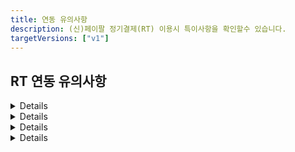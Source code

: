 ```yaml
---
title: 연동 유의사항
description: (신)페이팔 정기결제(RT) 이용시 특이사항을 확인할수 있습니다.
targetVersions: ["v1"]
---
```



## RT 연동 유의사항

<Details>
  <Details.Summary>빌링키 발급 수단 및 정보를 알 수 없음</Details.Summary>

  <Details.Content>
    페이팔을 통해 다양한 수단으로 빌링키 발급이 가능하지만, 페이팔이 승인 된 빌링키 발급 수단 및 정보를 알려주지 않습니다. 따라서 페이팔 빌링키 발급 건의 결제 수단(pay\_method)은 모두 paypal로 일괄 저장되며 [발급 된 빌링키 정보 조회](/api/rest-v1/billingkey?v=v1#get%20%2Fsubscribe%2Fcustomers%2F%7Bcustomer_uid%7D)시 카드 정보는 모두 null로 내려갑니다.

    ```http
    GET /subscribe/customers/{customer_uid}

    {
      // ...중략
      "pg_provider": "paypal_v2",
      "customer_uid": "{customer_uid}",
      "card_name": null,
      "card_code": null,
      "card_number": null,
      "card_type": null
    }
    ```
  </Details.Content>
</Details>

<Details>
  <Details.Summary>Magnes & Fraudnet 이상 거래 대응 필요</Details.Summary>

  <Details.Content>
    페이팔은 이상 거래를 줄이기 위해 Risk Data Acquisition 정책을 시행하고 있습니다.
    일반 결제나 빌링키 발급은 페이팔 버튼을 통해 진행되기 때문에
    페이팔이 이상 거래 판단을 위한 구매자 접속 정보를 얻을 수 있지만,
    브라우저에서 발급 된 빌링키로 재결제 (again API 호출) 할때는 고객사 브라우저에서 포트원 API를 통해
    페이팔 API가 호출되는 구조이기 때문에 이상 거래 판단을 위한 구매자 접속 정보를 얻을 수 없습니다.

    따라서 발급 된 빌링키로 재결제를 할때는 구매자의 브라우저/디바이스 접속 정보를
    페이팔에 전달할 수 있도록 **again API가 호출되는 고객사 클라이언트 페이지에
    반드시 페이팔 Fraudnet 스크립트/Magnes SDK를 아래와 같이 추가해야** 합니다.

    <mark style="color:red;">
      **페이팔 RT를 통한 again API 호출시에는 Magnes & Fraudnet 조치가 필수적으로 요구됩니다.**
    </mark>

    브라우저/앱에 페이팔 Fraudnet Script/Magnes SDK를 추가한 후 again API를 호출할때 진행되는 플로우는 아래와 같습니다.

    <Figure src="/gitbook-assets/ko/paypal-rt/manges-fraudnet-flow.png" />

    ### 브라우저

    ```html
    <!-- again API가 호출되는 고객사 클라이언트 -->
    <script
      type="application/json"
      fncls="fnparams-dede7cc5-15fd-4c75-a9f4-36c430ee3a99"
    >
      {
        "f": "RISK_SESSION_CORRELATION_ID",
        "s": "SOURCE_IDENTIFIER",
        "sandbox": true
      }
    </script>
    <script type="text/javascript" src="https://c.paypal.com/da/r/fb.js"></script>
    <noscript>
      <img
        src="https://c.paypal.com/v1/r/d/b/ns?f=RISK_SESSION_CORRELATION_ID&s=SOURCE_IDENTIFIER&js=0&r=1"
      />
    </noscript>
    ```

    |파라미터 |설명                                                                           |예시                                           |
    |---------|-------------------------------------------------------------------------------|-----------------------------------------------|
    |`fncls`  |`fnparams-dede7cc5-15fd-4c75-a9f4-36c430ee3a99`로 항상 고정                    |`fnparams-dede7cc5-15fd-4c75-a9f4-36c430ee3a99`|
    |`f`      |주문번호(`merchant_uid`) 전달                                                  |`mid_1683690731602`                            |
    |`s`      |string (`{페이팔 Account ID}_{페이지 유형}` 형식. 페이지 유형은 아래 목록 참고)|`7WBB3CKT63FRG_checkout-page`                  |
    |`sandbox`|페이팔 Account ID가 테스트 용인지 운영 용인지 여부                             |`true`                                         |

    **\[페이지 유형]**

    - `home-page`
    - `search-result-page`
    - `category-page`
    - `product-detail-page`
    - `cart-page`
    - `inline-cart-page`
    - `checkout-page`

    ### 앱

    #### 안드로이드

    [**Android Integration of Magnes**](http://developer.paypal.com/limited-release/magnes/integrate/android/) 가이드 문서에 따라
    아래와 같이 collectAndSubmit 메소드 호출을 통해 페이팔로 디바이스 정보를 보내야 합니다.
    이때 두번째 파라미터(paypalClientMetaDataId)로는 주문번호(merchant\_uid)를 전달해주시면 됩니다.

    ```java
    MagnesResult magnesResult = MagnesSDK.getInstance()
       .collectAndSubmit(Context context, String paypalClientMetaDataId,
         HashMap<String, String>
         additionalData)
    ```

    ### IOS Switft

    [**iOS Swift SDK Integration**](http://developer.paypal.com/limited-release/magnes/integrate/ios-swift/) 가이드 문서에 따라
    아래와 같이 collectAndSubmit 메소드 호출을 통해 페이팔로 디바이스 정보를 보내야 합니다.
    이때 첫번째 파라미터(withPayPalClientMetadataId)로는 주문번호(merchant\_uid)를 전달해주시면 됩니다.

    ```swift
    let magnesResult:MagnesResult =
    MagnesSDK.shared().collectAndSubmit(withPayPalClientMetadataId:
      "YOUR-PAYPAL-CLIENT-METADATA-ID", withAdditionalData: [String: String])
    ```

    ### IOS Objective-C

    [**iOS Objective-C SDK Integration of Magnes**](http://developer.paypal.com/limited-release/magnes/integrate/ios-objective-c/) 가이드 문서에 따라
    아래와 같이 collectAndSubmitWithPayPalClientMetadataId 메소드 호출을 통해 페이팔로 디바이스 정보를 보내야 합니다.
    이때 첫번째 파라미터(YOUR-PAYPAL-CLIENT-METADATA-ID)로는 주문번호(merchant\_uid)를 전달해주시면 됩니다.

    ```objective-c
    //PPRMOCMagnesSDK *magnesSDK = [PPRMOCMagnesSDK shared];
    PPRMOCMagnesSDKResult *magnesResult =
    [magnesSDK
    collectAndSubmitWithPayPalClientMetadataId:@"YOUR-PAYPAL-CLIENT-METADATA-ID"
    withAdditionalData:@{}];
    ```
  </Details.Content>
</Details>

<Details>
  <Details.Summary>파라미터 유의사항</Details.Summary>

  <Details.Content>
    ### `name`

    빌링키 발급 창 내 “판매자가 보낸 메모” 하단에 표기할 메시지를 name 파라미터로 전달할 수 있습니다.

    <Figure src="/gitbook-assets/ko/paypal-rt/paypal-rt-name.png" />

    ### `pg`

    필수 입력이며 페이팔의 경우 `paypal_v2` 또는 `paypal_v2.{페이팔 Account ID}`를 입력해야 합니다. <mark style="color:red;">**paypal로 입력시 빌링키 발급이 불가능**</mark>합니다.

    ### `pay_method`

    `paypal`만 입력 가능하며 다른 값을 입력하면 “페이팔에서 제공하지 않는 빌링키 발급 수단입니다.”라는 에러 메시지와 함께 빌링키 발급 창이 호출되지 않습니다.

    또한 pay\_method를 `paypal`로 입력 후 카드, 계좌 등 어떤 결제 수단으로 빌링키를 발급 받아도 빌링키 발급 수단은 무조건 `paypal`로 저장됩니다. 이는 페이팔이 실제 발급 된 빌링키 종류를 구분해 알려주지 않고 모두 `paypal`로 일괄 응답해주기 때문입니다.

    ### `bypass.paypal_v2.style`

    페이팔 RT 버튼을 커스터마이징 하기 위한 파라미터입니다. 자세한 내용은 [페이팔에서 제공하는 문서](http://developer.paypal.com/sdk/js/reference/#link-style)를 참고하세요.

    ### `bypass.paypal_v2.shipping_address`

    페이팔은 기본적으로 구매자가 페이팔에 가입할때 입력 한 배송 정보를 빌링키 발급 창에 자동으로 입력해줍니다. 만약 이 배송 정보를 override하고 싶다면 shipping\_address 파라미터에 override할 주소를 입력하고 shipping\_address.recipient\_name에 override할 수령인 이름을 입력하면 됩니다.

    배송 정보 중 <mark style="color:red;">**`line1`, `city` 그리고 `country_code`는 필수 입력**</mark>입니다. 전달하지
    않을 경우 에러가 리턴되며 빌링키 발급 창이 호출되지 않습니다.

    ```json
    {
      "bypass": {
        "paypal_v2": {
          // ...중략
          "shipping_address": {
            // 상품 수령 주소
            "recipient_name": "홍길동", // 수령인 이름
            "line1": "세종대로 110", // 도로명 주소
            "line2": "서울특별시청", // 아파트 동 호수
            "city": "중구", // 시(Los Angeles, New York)
            "state": "서울특별시", // 주(CA, NY)
            "postal_code": "04524", // 상품 수령지 우편번호
            "country_code": "KR" // [필수 입력] 상품 수령지 국가 코드
          }
        } // end-of paypal_v2
      } // end-of-bypass
    }
    ```

    <div class="items-center gap-2 md:flex">
      <Figure src="/gitbook-assets/ko/paypal-rt/paypal-rt-no-shipping-address.png" caption="shipping_address를 전달하지 않은 경우 가입시 설정된 기본 정보(수령인 이름: John Doe / 배송 주소: 1 Main St, San Jose, CA 95131, UnitedStates)로 설정됩니다." />

      <Figure src="/gitbook-assets/ko/paypal-rt/paypal-rt-shipping-address.png" caption="shipping_address에 수령인 이름과 배송 정보를 전달한 경우 수령인 이름과 배송 정보가 override 됩니다." />
    </div>
  </Details.Content>
</Details>

<Details>
  <Details.Summary>사용 불가능한 파라미터</Details.Summary>

  <Details.Content>
    ### `amount/tax_free`

    결제/면세 금액 파라미터는 결제 시에만 제공되기 때문에 빌링키 발급 시에는 무조건 0으로 저장됩니다.

    ### `country`

    빌링키 발급 국가를 의미하는 country 파라미터로 페이팔 sandbox 모드에서만 유의미하며 **운영 모드에서는 구매자가 접속한 환경에 따라 자동 적용되기 때문에 전달한 파라미터가 무시**됩니다.

    ### `currency`

    결제 통화를 의미하는 currency 파라미터로 빌링키 발급시에는 결제가 되지 않기 때문에 해당 파라미터는 무시됩니다.

    ### `buyer_addr`

    페이팔 빌링키 발급 창 내에는 상품 배송지(shipping address)가 표기되는데, 이 상품 배송지는 페이팔 회원가입시 기입한 정보가 자동으로 입력됩니다.

    단, 이때의 주소는 총 5개의 영역으로 나누어진 상세 주소로 기존에 포트원이 제공하던 buyer\_addr 파라미터로는 커버가 불가능하므로 페이팔 전용 파라미터(`bypass.paypal_v2.shipping_address`)를 사용하셔야 합니다. 자세한 내용은 하단의 예제 코드를 참고해주세요.

    ```json
    {
      "bypass": {
        "paypal_v2": {
          // ...중략
          "shipping_address": {
            // 상품 수령 주소
            "recipient_name": "홍길동", // 수령인 이름
            "line1": "세종대로 110", // 도로명 주소
            "line2": "서울특별시청", // 아파트 동 호수
            "city": "중구", // 시(Los Angeles, New York)
            "state": "서울특별시", // 주(CA, NY)
            "postal_code": "04524", // 상품 수령지 우편번호
            "country_code": "KR" // [필수 입력] 상품 수령지 국가 코드
          }
        } // end-of paypal_v2
      } // end-of-bypass
    }
    ```

    ### `popup`

    페이팔의 경우 빌링키 발급 창이 무조건 팝업으로 렌더링되기 때문에 해당 파라미터는 무시 됩니다.

    ### `m_redirect_url`

    페이팔의 경우 PC와 모바일 모두 팝업으로 빌링키 발급 창이 렌더링되기 때문에 빌링키 발급 프로세스 종료시 모두 콜백 함수가 호촐됩니다. 따라서 m\_redirect\_url 파라미터는 무시됩니다.

    ### `app_scheme`

    페이팔의 경우 외부 앱으로 이동하는 경우가 없기 때문에 해당 파라미터는 무시됩니다.

    ### `escrow`

    페이팔의 경우 에스크로 결제를 지원하지 않기 때문에 해당 파라미터는 무시됩니다.

    ### `language`

    빌링키 발급 창 언어 설정을 의미하는 language 파라미터는 구매자가 접속한 환경에 따라 자동 적용되기 때문에 전달한 파라미터가 무시됩니다.

    ### `bypass.isCulturalExpense`

    페이팔의 경우 문화비 결제가 불가능하기 때문에 해당 파라미터는 무시됩니다.

    ### `bypass.cashReceiptType`

    페이팔의 경우 현금영수증 발급이 불가능하기 때문에 해당 파라미터는 무시됩니다.

    ### `bypass.customerIdentifier`

    페이팔의 경우 현금영수증 발급이 불가능하기 때문에 해당 파라미터는 무시됩니다.

    ### `bypass.useInternationalFreeFromMall`

    페이팔의 경우 상점 부담 무이자 할부가 불가능하기 때문에 해당 파라미터는 무시됩니다.

    ### `card`

    페이팔의 경우 카드사 다이렉트 호출, 상점 부담 무이자 할부, 렌더링 될 카드 종류 제어 등이 불가능하기 때문에 해당 파라미터는 무시됩니다.

    ### `display`

    카드 할부 개월수를 의미하는 display: \{ card\_quota } 파라미터는 결제 시에만 적용되므로 빌링키 발급 시에는 무시됩니다.

    ### `vbank_due`

    페이팔의 경우 가상계좌 결제를 지원하지 않기 때문에 해당 파라미터는 무시됩니다.

    ### `appCard`

    페이팔의 경우 앱카드 결제가 불가능하기 때문에 해당 파라미터는 무시됩니다.

    ### `useCardPoint`

    페이팔의 경우 카드 포인트 결제가 불가능하기 때문에 해당 파라미터는 무시됩니다.

    ### `period`

    페이팔은 빌링키 발급 창 내 제공 기간 정보 노출을 지원하지 않아 해당 파라미터가 무시됩니다.

    ### `storeDetails`

    페이팔은 상점 세부 정보를 입력할 필요가 없기 때문에 해당 파라미터가 무시됩니다.
  </Details.Content>
</Details>
